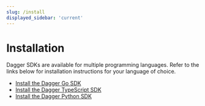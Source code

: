```yaml
---
slug: /install
displayed_sidebar: 'current'
---
```


# Installation

Dagger SDKs are available for multiple programming languages. Refer to the links below for installation instructions for your language of choice.

- [Install the Dagger Go SDK](./sdk/go/371491-install.mdx)
- [Install the Dagger TypeScript SDK](./sdk/typescript/835948-install.mdx)
- [Install the Dagger Python SDK](./sdk/python/866944-install.mdx)
